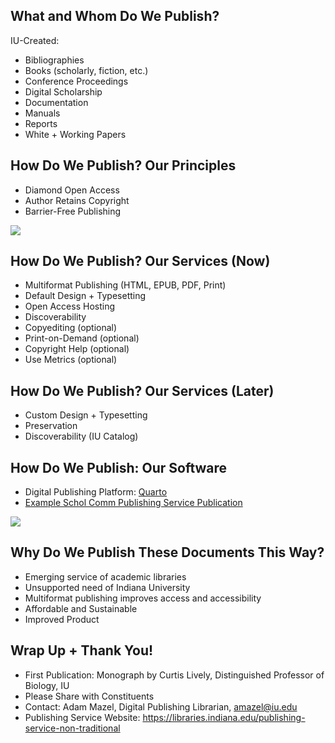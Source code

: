 ## What and Whom Do We Publish?

IU-Created:

- Bibliographies
- Books (scholarly, fiction, etc.)
- Conference Proceedings
- Digital Scholarship
- Documentation
- Manuals
- Reports
- White + Working Papers

## How Do We Publish? Our Principles

- Diamond Open Access
- Author Retains Copyright
- Barrier-Free Publishing

![](images\oa_logo-trans.svg){.absolute right=0}

## How Do We Publish? Our Services (Now)

- Multiformat Publishing (HTML, EPUB, PDF, Print)
- Default Design + Typesetting
- Open Access Hosting 
- Discoverability 
- Copyediting (optional)
- Print-on-Demand (optional)
- Copyright Help (optional)
- Use Metrics (optional)

## How Do We Publish? Our Services (Later)

- Custom Design + Typesetting
- Preservation
- Discoverability (IU Catalog)

## How Do We Publish: Our Software

- Digital Publishing Platform: [Quarto](https://quarto.org/) 
- [Example Schol Comm Publishing Service Publication](https://iulibscholcomm.github.io/example-publication/)

![](images\quarto.jpg)

## Why Do We Publish These Documents This Way?

- Emerging service of academic libraries
- Unsupported need of Indiana University
- Multiformat publishing improves access and accessibility
- Affordable and Sustainable
- Improved Product

## Wrap Up + Thank You!

- First Publication: Monograph by Curtis Lively, Distinguished Professor of Biology, IU
- Please Share with Constituents
- Contact: Adam Mazel, Digital Publishing Librarian, [amazel@iu.edu](mailto:amazel@iu.edu)
- Publishing Service Website: <https://libraries.indiana.edu/publishing-service-non-traditional>
